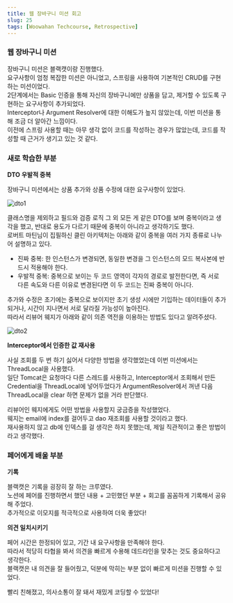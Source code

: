 ```yaml
---
title: 웹 장바구니 미션 회고
slug: 25
tags: [Woowahan Techcourse, Retrospective]
---
```


### 웹 장바구니 미션

장바구니 미션은 블랙캣이랑 진행했다.  
요구사항이 엄청 복잡한 미션은 아니었고, 스프링을 사용하여 기본적인 CRUD를 구현하는 미션이었다.  
2단계에서는 Basic 인증을 통해 자신의 장바구니에만 상품을 담고, 제거할 수 있도록 구현하는 요구사항이 추가되었다.  
Interceptor나 Argument Resolver에 대한 이해도가 높지 않았는데, 이번 미션을 통해 조금 더 알아간 느낌이다.  
이전에 스프링 사용할 때는 아무 생각 없이 코드를 작성하는 경우가 많았는데, 코드를 작성할 때 근거가 생기고 있는 것 같다.  

### 새로 학습한 부분

**DTO 우발적 중복**

장바구니 미션에서는 상품 추가와 상품 수정에 대한 요구사항이 있었다.  

![dto1](./dto1.png)

클래스명을 제외하고 필드와 검증 로직 그 외 모든 게 같은 DTO를 보며 중복이라고 생각을 했고, 반대로 용도가 다르기 때문에 중복이 아니라고 생각하기도 했다.  
로버트 마틴님이 집필하신 클린 아키텍처는 아래와 같이 중복을 여러 가지 종류로 나누어 설명하고 있다.  

- 진짜 중복: 한 인스턴스가 변경되면, 동일한 변경을 그 인스턴스의 모드 복사본에 반드시 적용해야 한다.
- 우발적 중복: 중복으로 보이는 두 코드 영역이 각자의 경로로 발전한다면, 즉 서로 다른 속도와 다른 이유로 변경된다면 이 두 코드는 진짜 중복이 아니다.

추가와 수정은 초기에는 중복으로 보이지만 초기 생성 시에만 기입하는 데이터들이 추가되거나, 시간이 지나면서 서로 달라질 가능성이 높아진다.  
따라서 리뷰어 웨지가 아래와 같이 의존 역전을 이용하는 방법도 있다고 알려주셨다.  

![dto2](./dto2.png)

**Interceptor에서 인증한 값 재사용**

사실 조회를 두 번 하기 싫어서 다양한 방법을 생각했었는데 이번 미션에서는 ThreadLocal을 사용했다.  
일단 Tomcat은 요청마다 다른 스레드를 사용하고, Interceptor에서 조회해서 만든 Credential을 ThreadLocal에 넣어두었다가 ArgumentResolver에서 꺼낸 다음 ThreadLocal을 clear 하면 문제가 없을 거라 판단했다.  

리뷰어인 웨지에게도 어떤 방법을 사용할지 궁금증을 작성했었다.  
웨지는 email에 index를 걸어두고 dao 재조회를 사용할 것이라고 했다.  
재사용하지 않고 db에 인덱스를 걸 생각은 하지 못했는데, 제일 직관적이고 좋은 방법이라고 생각했다.  

### 페어에게 배울 부분

**기록**

블랙캣은 기록을 굉장히 잘 하는 크루였다.  
노션에 페어를 진행하면서 했던 내용 + 고민했던 부분 + 회고를 꼼꼼하게 기록해서 공유해 주었다.  
추가적으로 이모지를 적극적으로 사용하여 더욱 좋았다!

**의견 일치시키기**

페어 시간은 한정되어 있고, 기간 내 요구사항을 만족해야 한다.  
따라서 적당히 타협을 봐서 의견을 빠르게 수용해 데드라인을 맞추는 것도 중요하다고 생각한다.  
블랙캣은 내 의견을 잘 들어줬고, 덕분에 막히는 부분 없이 빠르게 미션을 진행할 수 있었다.  

빨리 친해졌고, 의사소통이 잘 돼서 재밌게 코딩할 수 있었다!